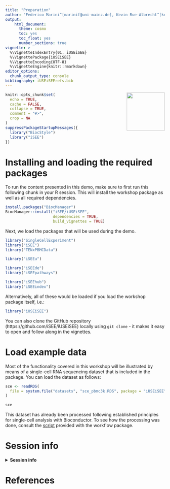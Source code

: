 ```yaml
---
title: "Preparation"
author: "Federico Marini^[marinif@uni-mainz.de], Kevin Rue-Albrecht^[kevinrue67@gmail.com], Charlotte Soneson^[charlottesoneson@gmail.com], Aaron Lun^[infinite.monkeys.with.keyboards@gmail.com], Najla Abassi^[abassina@uni-mainz.de]"
output: 
    html_document:
      theme: cosmo
      toc: yes
      toc_float: yes
      number_sections: true
vignette: >
  %\VignetteIndexEntry{01. iUSEiSEE}
  %\VignettePackage{iUSEiSEE}
  %\VignetteEncoding{UTF-8}
  %\VignetteEngine{knitr::rmarkdown}
editor_options: 
  chunk_output_type: console
bibliography: iUSEiSEErefs.bib
---
```


<img src="iSEE.png" align="right" alt="" width="120" />

```r
knitr::opts_chunk$set(
  echo = TRUE,
  cache = FALSE,
  collapse = TRUE,
  comment = "#>",
  crop = NA
)
suppressPackageStartupMessages({
  library("BiocStyle")
  library("iSEE")
})
```

# Installing and loading the required packages

To run the content presented in this demo, make sure to first run this following chunk in your R session.
This will install the workshop package as well as all required dependencies.

```r
install.packages("BiocManager")
BiocManager::install("iSEE/iUSEiSEE", 
                     dependencies = TRUE, 
                     build_vignettes = TRUE)
```

Next, we load the packages that will be used during the demo. 

```r
library("SingleCellExperiment")
library("iSEE")
library("TENxPBMCData")

library("iSEEu")

library("iSEEde")
library("iSEEpathways")

library("iSEEhub")
library("iSEEindex")
```

Alternatively, all of these would be loaded if you load the workshop package itself, i.e.:

```r
library("iUSEiSEE")
```

You can also clone the GitHub repository (https://github.com/iSEE/iUSEiSEE) locally using `git clone` - it makes it easy to open and follow along in the vignettes.

# Load example data

Most of the functionality covered in this workshop will be illustrated by means of a single-cell RNA sequencing dataset that is included in the package. 
You can load the dataset as follows: 

```r
sce <- readRDS(
  file = system.file("datasets", "sce_pbmc3k.RDS", package = "iUSEiSEE")
)

sce
```

This dataset has already been processed following established principles for single-cell analysis with Bioconductor. 
To see how the processing was done, consult the [script](https://github.com/iSEE/iUSEiSEE/blob/main/inst/create_datasets.Rmd#L1) provided with the workflow package. 

# Session info {-}

<details>
<summary><b>
Session info
</b></summary>
```r
sessionInfo()
```
</details>

# References {-}

